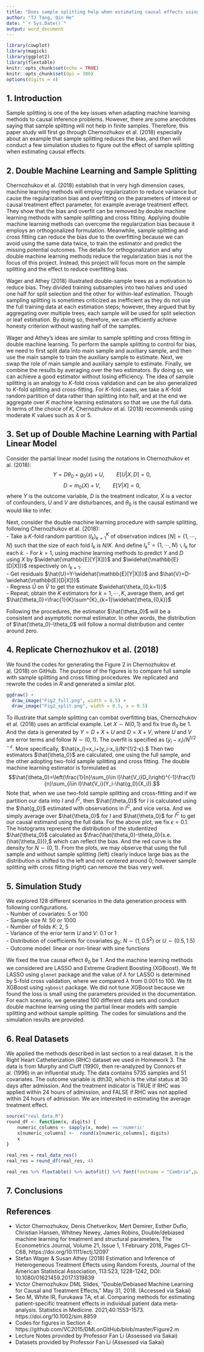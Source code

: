 ```yaml
---
title: "Does sample splitting help when estimating causal effects using double machine learning methods?"
author: "TJ Tang, Qin He"
date: "`r Sys.Date()`"
output: word_document
---
```


```r
library(cowplot)
library(magick)
library(ggplot2)
library(flextable)
knitr::opts_chunk$set(echo = TRUE)
knitr::opts_chunk$set(dpi = 300) 
options(digits = 4)
```

## 1. Introduction

Sample splitting is one of the key issues when adapting machine learning methods to causal inference problems. However, there are some anecdotes saying that sample splitting will not help in finite samples. Therefore, this paper study will first go through Chernozhukov et al. (2018) especially about an example that sample splitting reduces the bias, and then will conduct a few simulation studies to figure out the effect of sample splitting when estimating causal effects.

## 2. Double Machine Learning and Sample Splitting

Chernozhukov et al. (2018) establish that in very high dimension cases, machine learning methods will employ regularization to reduce variance but cause the regularization bias and overfitting on the parameters of interest or causal treatment effect parameter, for example average treatment effect. They show that the bias and overfit can be removed by double machine learning methods with sample splitting and cross fitting. Applying double machine learning methods can overcome the regularization bias because it employs an orthogonalized formulation. Meanwhile, sample splitting and cross fitting can reduce the bias due to the overfitting because we can avoid using the same data twice, to train the estimator and predict the missing potential outcomes. The details for orthogonalization and why double machine learning methods reduce the regularization bias is not the focus of this project. Instead, this project will focus more on the sample splitting and the effect to reduce overfitting bias.  

Wager and Athey (2018) illustrated double-sample trees as a motivation to reduce bias. They divided training subsamples into two halves and used one half for split selection and the other for within-leaf estimation. Though sampling splitting is sometimes criticized as inefficient as they do not use the full training data at each estimation steps; however, they argued that by aggregating over multiple trees, each sample will be used for split selection or leaf estimation. By doing so, therefore, we can efficiently achieve honesty criterion without wasting half of the samples.  

Wager and Athey’s ideas are similar to sample splitting and cross fitting in double machine learning. To perform the sample splitting to control for bias, we need to first split data into main sample and auxiliary sample, and then use the main sample to train the auxiliary sample to estimate. Next, we swap the role of main sample and auxiliary sample to estimate. Finally, we combine the results by averaging over the two estimators. By doing so, we can achieve a good estimator without losing efficiency. The idea of sample splitting is an analogy to $K$-fold cross validation and can be also generalized to $K$-fold splitting and cross-fitting. For $K$-fold cases, we take a $K$-fold random partition of data rather than splitting into half, and at the end we aggregate over $K$ machine learning estimators so that we use the full data. In terms of the choice of $K$, Chernozhukov et al. (2018) recommends using moderate $K$ values such as 4 or 5.

## 3. Set up of Double Machine Learning with Partial Linear Model

Consider the partial linear model (using the notations in Chernozhukov et al. (2018):
$$Y=D\theta_0+g_0 (x)+U,\qquad E[U|X,D]=0,$$
$$D=m_0(X)+V,\qquad E[V|X]=0,$$
where $Y$ is the outcome variable, $D$ is the treatment indicator, $X$ is a vector of confounders, $U$ and $V$ are disturbances, and $\theta_0$ is the causal estimand we would like to infer.  

Next, consider the double machine learning procedure with sample splitting, following Chernozhukov et al. (2018):  
- Take a $K$-fold random partition $(I_k)^{K}_{k=1}$ of observation indices $[N]=\{1,\cdots,N\}$ such that the size of each fold $I_k$ is $N/K.$ And define $I^c_{k}=\{1,\cdots,N\}$ ``\`` $I_k$ for each $k$. 
- For $k=1$, using machine learning methods to predict $Y$ and $D$ using $X$ by $\widehat{\mathbb{E}[Y|X])}$ and $\widehat{\mathbb{E}[D|X])}$ respectively on $I_{k=1}$.  
- Get residuals $\hat{U}=Y-\widehat{\mathbb{E}[Y|X])}$ and $\hat{V}=D-\widehat{\mathbb{E}[D|X])}$  
- Regress $\hat{U}$ on $\hat{V}$ to get the estimate $\widehat{\theta_{0,k=1}}$  
- Repeat, obtain the $K$ estimators for $k=1,\cdots,K,$ average them, and get $\hat{\theta_0}=\frac{1}{K}\sum^{K}_{k=1}\widehat{\theta_{0,k}}$  

Following the procedures, the estimator $\hat{\theta_0}$ will be a consistent and asymptotic normal estimator. In other words, the distribution of $\hat{\theta_0}-\theta_0$ will follow a normal distribution and center around zero.

## 4. Replicate Chernozhukov et al. (2018)

We found the codes for generating the Figure 2 in Chernozhukov et al. (2018) on GitHub. The purpose of the figures is to compare full sample with sample splitting and cross fitting procedures. We replicated and rewrote the codes in $R$ and generated a similar plot. 

```r
ggdraw() + 
  draw_image("Fig2_full.png", width = 0.5) + 
  draw_image("Fig2_split.png", width = 0.5, x = 0.5) 
```

To illustrate that sample splitting can combat overfitting bias, Chernozhukov et al. (2018) uses an artificial example. Let $X\sim N(0,1)$ and fix true $\theta_0$ be 1. And the data is generated by $Y=D+X+U$ and $D=X+V$, where $U$ and $V$ are error terms and follow $N\sim(0,1)$. The overfit is specified as $(y_i-x_i)/N^{1/2-\epsilon}$. More specifically, $\hat{x_i}=x_i+(y_i-x_i)/N^{1/2-ϵ}.$ Then two estimators $\hat{\theta_0}$ are calculated, one using the full sample, and the other adopting two-fold sample splitting and cross fitting. The double machine learning estimator is formulated as
$$\hat{\theta_0}=\left(\frac{1}{n}\sum_{i\in I}\hat{V_i}D_i\right)^{-1}\frac{1}{n}\sum_{i\in I}\hat{V_i}(Y_i-\hat{g_0}(X_i)).$$
Note that, when we use two-fold sample splitting and cross-fitting and if we partition our data into $I$ and $I^C$, then $\hat{\theta_0}$ for $I$ is calculated using the $\hat{g_0}$ estimated with observations in $I^C$, and vice versa. And we simply average over $\hat{\theta_0}$ for $I$ and $\hat{\theta_0}$ for $I^C$ to get our causal estimand using the full data. For the above plot, we fix $\epsilon=0.1$. The histograms represent the distribution of the studentized $\hat{\theta_0}$ calculated as $\frac{\hat{\theta_0}-\theta_0}{s.e.(\hat{\theta_0})},$ which can reflect the bias. And the red curve is the density for $N\sim(0,1).$ From the plots, we may observe that using the full sample and without sample splitting (left) clearly induce large bias as the distribution is shifted to the left and not centered around 0; however sample splitting with cross fitting (right) can remove the bias very well.

## 5. Simulation Study

We explored 128 different scenarios in the data generation process with following configurations.  
- Number of covariates: 5 or 100  
- Sample size $N$: 50 or 1000  
- Number of folds $K$: 2, 5  
- Variance of the error term $U$ and $V$: 0.1 or 1  
- Distribution of coefficients for covariates $g_0$: $N\sim(1,0.5^2)$ or $U\sim(0.5,1.5)$  
- Outcome model: linear or non-linear with sine functions

We fixed the true causal effect $\theta_0$ be 1. And the machine learning methods we considered are LASSO and Extreme Gradient Boosting (XGBoost). We fit LASSO using `glmnet` package and the value of $\lambda$ for LASSO is determined by 5-fold cross validation, where we compared $\lambda$ from 0.001 to 100. We fit XGBoost using `xgboost` package. We did not tune XGBoost because we found the loss is small using the parameters provided in the documentation. For each scenario, we generated 100 different data sets and conduct double machine learning using the partial linear models with sample splitting and without sample splitting. The codes for simulations and the simulation results are provided.

## 6. Real Datasets

We applied the methods described in last section to a real dataset. It is the Right Heart Catheterization (RHC) dataset we used in Homework 3. The data is from Murphy and Cluff (1990), then re-analyzed by Connors et al. (1996) in an influential study. The data contains 5735 samples and 51 covariates. The outcome variable is dth30, which is the vital status at 30 days after admission. And the treatment indicator is TRUE if RHC was applied within 24 hours of admission, and FALSE if RHC was not applied within 24 hours of admission. We are interested in estimating the average treatment effect. 

```r
source("real_data.R")
round_df <- function(x, digits) {
    numeric_columns <- sapply(x, mode) == 'numeric'
    x[numeric_columns] <-  round(x[numeric_columns], digits)
    x
}

real_res = real_data_res()
real_res = round_df(real_res, 4)
```
```r
real_res %>% flextable() %>% autofit() %>% font(fontname = "Cambria",part = "all")
```


## 7. Conclusions

## References

- Victor Chernozhukov, Denis Chetverikov, Mert Demirer, Esther Duflo, Christian Hansen, Whitney Newey, James Robins, Double/debiased machine learning for treatment and structural parameters, The Econometrics Journal, Volume 21, Issue 1, 1 February 2018, Pages C1–C68, https://doi.org/10.1111/ectj.12097  
- Stefan Wager & Susan Athey (2018) Estimation and Inference of Heterogeneous Treatment Effects using Random Forests, Journal of the American Statistical Association, 113:523, 1228-1242, DOI: 10.1080/01621459.2017.1319839  
- Victor Chernozhukov DML Slides, “Double/Debiased Machine Learning for Causal and Treatment Effects,” May 31, 2018. (Accessed via Sakai)  
- Seo M, White IR, Furukawa TA, et al. Comparing methods for estimating patient-specific treatment effects in individual patient data meta-analysis. Statistics in Medicine. 2021;40:1553–1573. https://doi.org/10.1002/sim.8859  
- Codes for figures in Section 4: https://github.com/VC2015/DMLonGitHub/blob/master/Figure2.m  
- Lecture Notes provided by Professor Fan Li (Assessed via Sakai)  
- Datasets provided by Professor Fan Li (Assessed via Sakai)

